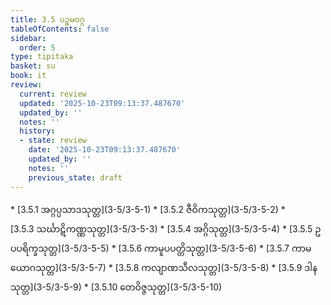 ```yaml
---
title: 3.5 ပဉ္စမဝဂ္ဂ
tableOfContents: false
sidebar:
  order: 5
type: tipitaka
basket: su
book: it
review:
  current: review
  updated: '2025-10-23T09:13:37.487670'
  updated_by: ''
  notes: ''
  history:
  - state: review
    date: '2025-10-23T09:13:37.487670'
    updated_by: ''
    notes: ''
    previous_state: draft
---
```



<ReviewStatus review={frontmatter.review} showDetails={true} />

<HypothesisAnnotation frontmatter={frontmatter} />

<DynamicBreadcrumb />



<TableOfContents book="it" section="3.5">
* [3.5.1 အဂ္ဂပ္ပသာဒသုတ္တ](3-5/3-5-1)
* [3.5.2 ဇီဝိကသုတ္တ](3-5/3-5-2)
* [3.5.3 သင်္ဃာဋိကဏ္ဏသုတ္တ](3-5/3-5-3)
* [3.5.4 အဂ္ဂိသုတ္တ](3-5/3-5-4)
* [3.5.5 ဥပပရိက္ခသုတ္တ](3-5/3-5-5)
* [3.5.6 ကာမူပပတ္တိသုတ္တ](3-5/3-5-6)
* [3.5.7 ကာမယောဂသုတ္တ](3-5/3-5-7)
* [3.5.8 ကလျာဏသီလသုတ္တ](3-5/3-5-8)
* [3.5.9 ဒါနသုတ္တ](3-5/3-5-9)
* [3.5.10 တေဝိဇ္ဇသုတ္တ](3-5/3-5-10)
</TableOfContents>